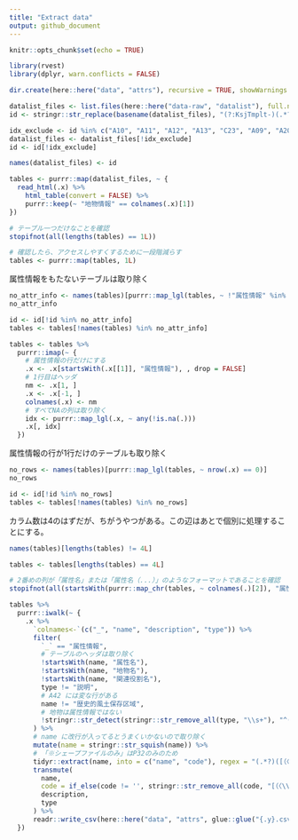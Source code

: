 ```yaml
---
title: "Extract data"
output: github_document
---
```


```r
knitr::opts_chunk$set(echo = TRUE)
```

```r
library(rvest)
library(dplyr, warn.conflicts = FALSE)

dir.create(here::here("data", "attrs"), recursive = TRUE, showWarnings = FALSE)
```

```r
datalist_files <- list.files(here::here("data-raw", "datalist"), full.names = TRUE)
id <- stringr::str_replace(basename(datalist_files), "(?:KsjTmplt-)(.*?)(?:-v.*)?(?:\\.html)", "\\1")

idx_exclude <- id %in% c("A10", "A11", "A12", "A13", "C23", "A09", "A20", "A31", "S10a")
datalist_files <- datalist_files[!idx_exclude]
id <- id[!idx_exclude]

names(datalist_files) <- id

tables <- purrr::map(datalist_files, ~ {
  read_html(.x) %>% 
    html_table(convert = FALSE) %>% 
    purrr::keep(~ "地物情報" == colnames(.x)[1])
})

# テーブル一つだけなことを確認
stopifnot(all(lengths(tables) == 1L))

# 確認したら、アクセスしやすくするために一段階減らす
tables <- purrr::map(tables, 1L)
```

属性情報をもたないテーブルは取り除く

```r
no_attr_info <- names(tables)[purrr::map_lgl(tables, ~ !"属性情報" %in% .x[[1]])]
no_attr_info

id <- id[!id %in% no_attr_info]
tables <- tables[!names(tables) %in% no_attr_info]
```

```r
tables <- tables %>% 
  purrr::imap(~ {
    # 属性情報の行だけにする
    .x <- .x[startsWith(.x[[1]], "属性情報"), , drop = FALSE]
    # 1行目はヘッダ
    nm <- .x[1, ]
    .x <- .x[-1, ]
    colnames(.x) <- nm
    # すべてNAの列は取り除く
    idx <- purrr::map_lgl(.x, ~ any(!is.na(.)))
    .x[, idx]
  })
```

属性情報の行が1行だけのテーブルも取り除く

```r
no_rows <- names(tables)[purrr::map_lgl(tables, ~ nrow(.x) == 0)]
no_rows

id <- id[!id %in% no_rows]
tables <- tables[!names(tables) %in% no_rows]
```


カラム数は4のはずだが、ちがうやつがある。この辺はあとで個別に処理することにする。

```r
names(tables)[lengths(tables) != 4L]

tables <- tables[lengths(tables) == 4L]
```

```r
# 2番めの列が「属性名」または「属性名（...）」のようなフォーマットであることを確認
stopifnot(all(startsWith(purrr::map_chr(tables, ~ colnames(.)[2]), "属性名")))

tables %>% 
  purrr::iwalk(~ {
    .x %>% 
      `colnames<-`(c("_", "name", "description", "type")) %>% 
      filter(
        `_` == "属性情報",
        # テーブルのヘッダは取り除く
        !startsWith(name, "属性名"),
        !startsWith(name, "地物名"),
        !startsWith(name, "関連役割名"),
        type != "説明",
        # A42 には変な行がある
        name != "歴史的風土保存区域",
        # 地物は属性情報ではない
        !stringr::str_detect(stringr::str_remove_all(type, "\\s+"), "^(地物|曲?面型|曲?線型|点型|GM_Surface|GM_Curve|GM_Point)")
      ) %>%
      # name に改行が入ってるとうまくいかないので取り除く
      mutate(name = stringr::str_squish(name)) %>% 
      # 「※シェープファイルのみ」はP32のみのため
      tidyr::extract(name, into = c("name", "code"), regex = "(.*?)([（〈\\()][A-Za-z0-9]+_[A-Za-z0-9_]+[）\\)])?(?:$|※シェープファイルのみ)") %>% 
      transmute(
        name,
        code = if_else(code != '', stringr::str_remove_all(code, "[（〈\\(）\\)]"), NA_character_),
        description,
        type
      ) %>% 
      readr::write_csv(here::here("data", "attrs", glue::glue("{.y}.csv")))
  })
```



